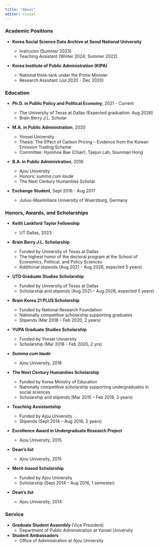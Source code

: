 ```yaml
---
title: "About"
editor: visual
---
```


### Academic Positions

-   **Korea Social Science Data Archive at Seoul National University**

    -   Instructor (Summer 2023)
    -   Teaching Assistant (Winter 2024; Summer 2022)

-   **Korea Institute of Public Administration (KIPA)**

    -   National think-tank under the Prime Minister
    -   Research Assistant (Jul 2020 - Dec 2020)

### Education

-   **Ph.D. in Public Policy and Political Economy**, 2021 - Current

    -   The University of Texas at Dallas (Expected graduation: Aug 2026)
    -   Brain Berry J.L. Scholar

-   **M.A. in Public Administration**, 2020

    -   Yonsei University
    -   Thesis: The Effect of Carbon Pricing -- Evidence from the Korean Emission Trading Scheme
    -   Committee: Hyonhoe Bae (Chair), Taejun Lah, Sounman Hong

-   **B.A. in Public Administration**, 2018

    -   Ajou University
    -   Honors: *summa cum laude*
    -   The Next Century Humanities Scholar

-   **Exchange Student**, Sept 2016 - Aug 2017

    -   Julius-Maximilians University of Wuerzburg, Germany

### Honors, Awards, and Scholarships

-   **Keith Lankford Taylor Fellowship**

    -   UT Dallas, 2023

-   **Brain Berry J.L. Scholarship**

    -   Funded by University of Texas at Dallas
    -   The highest honor of the doctoral program at the School of Economics, Political, and Policy Sciences
    -   Additional stipends (Aug 2021 -- Aug 2026, expected 5 years)

-   **UTD Graduate Studies Scholarship**

    -   Funded by University of Texas at Dallas
    -   Scholarship and stipends (Aug 2021 -- Aug 2026, expected 5 years)

-   **Brain Korea 21 PLUS Scholarship**

    -   Funded by National Research Foundation
    -   Nationally competitive scholarship supporting graduates
    -   Stipends (Mar 2018 -- Feb 2020, 2 years)

-   **YUPA Graduate Studies Scholarship**

    -   Funded by Yonsei University
    -   Scholarship (Mar 2018 -- Feb 2020, 2 yrs)

-   ***Summa cum laude***

    -   Ajou University, 2018

-   **The Next Century Humanities Scholarship**

    -   Funded by Korea Ministry of Education
    -   Nationally competitive scholarship supporting undergraduates in social sciences
    -   Scholarship and stipends (Mar 2015 -- Feb 2018, 3 years)

-   **Teaching Assistantship**

    -   Funded by Ajou University
    -   Stipends (Sept 2014 -- Aug 2016, 2 years)

-   **Excellence Award in Undergraduate Research Project**

    -   Ajou University, 2015

-   **Dean's list**

    -   Ajou University, 2015

-   **Merit-based Scholarship**

    -   Funded by Ajou University
    -   Scholarship (Sept 2014 -- Aug 2016, 1 semester)

-   **Dean's list**

    -   Ajou University, 2014

### Service

-   **Graduate Student Assembly** (Vice President)
    -   Department of Public Administration at Yonsei University
-   **Student Ambassadors**
    -   Office of Administration at Ajou University
